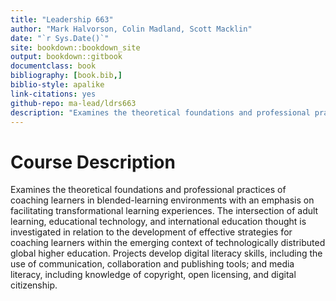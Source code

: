 ```yaml
--- 
title: "Leadership 663"
author: "Mark Halvorson, Colin Madland, Scott Macklin"
date: "`r Sys.Date()`"
site: bookdown::bookdown_site
output: bookdown::gitbook
documentclass: book
bibliography: [book.bib,]
biblio-style: apalike
link-citations: yes
github-repo: ma-lead/ldrs663
description: "Examines the theoretical foundations and professional practices of coaching learners in blended-learning environments with an emphasis on facilitating transformational learning experiences. The intersection of adult learning, educational technology, and international education thought is investigated in relation to the development of effective strategies for coaching learners within the emerging context of technologically distributed global higher education. Projects develop digital literacy skills, including the use of communication, collaboration and publishing tools; and media literacy, including knowledge of copyright, open licensing, and digital citizenship."
---
```


# Course Description {-}

Examines the theoretical foundations and professional practices of coaching learners in blended-learning environments with an emphasis on facilitating transformational learning experiences. The intersection of adult learning, educational technology, and international education thought is investigated in relation to the development of effective strategies for coaching learners within the emerging context of technologically distributed global higher education. Projects develop digital literacy skills, including the use of communication, collaboration and publishing tools; and media literacy, including knowledge of copyright, open licensing, and digital citizenship.
